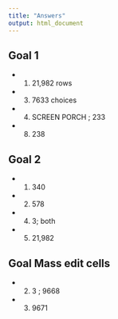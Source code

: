 ```yaml
---
title: "Answers"
output: html_document
---
```

## Goal 1
* 1) 21,982 rows
* 3) 7633 choices
* 4) SCREEN PORCH ; 233
* 8) 238

## Goal 2
* 1) 340
* 2) 578
* 4) 3; both
* 5) 21,982

## Goal Mass edit cells
* 2) 3 ; 9668
* 3) 9671
